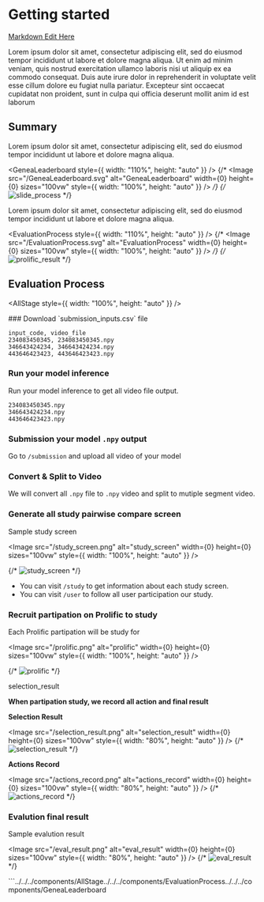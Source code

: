 
# Getting started

[Markdown Edit Here](<https://github.com/hemvip/GENEA/blob/main/genea/app/(private)/getting-started/page.mdx>)

Lorem ipsum dolor sit amet, consectetur adipiscing elit, sed do eiusmod tempor incididunt ut labore et dolore magna aliqua. Ut enim ad minim veniam, quis nostrud exercitation ullamco laboris nisi ut aliquip ex ea commodo consequat. Duis aute irure dolor in reprehenderit in voluptate velit esse cillum dolore eu fugiat nulla pariatur. Excepteur sint occaecat cupidatat non proident, sunt in culpa qui officia deserunt mollit anim id est laborum

## Summary

Lorem ipsum dolor sit amet, consectetur adipiscing elit, sed do eiusmod tempor incididunt ut labore et dolore magna aliqua.

<GeneaLeaderboard style={{ width: "110%", height: "auto" }} />
{/* <Image
  src="/GeneaLeaderboard.svg"
  alt="GeneaLeaderboard"
  width={0}
  height={0}
  sizes="100vw"
  style={{ width: "100%", height: "auto" }}
/> */}
{/* ![slide_process](/slide_process.png) */}

Lorem ipsum dolor sit amet, consectetur adipiscing elit, sed do eiusmod tempor incididunt ut labore et dolore magna aliqua.

<EvaluationProcess style={{ width: "110%", height: "auto" }} />
{/* <Image
  src="/EvaluationProcess.svg"
  alt="EvaluationProcess"
  width={0}
  height={0}
  sizes="100vw"
  style={{ width: "100%", height: "auto" }}
/> */}
{/* ![prolific_result](/prolific_result.png) */}

## Evaluation Process

<AllStage style={{ width: "100%", height: "auto" }} />

<Steps>
### Download `submission_inputs.csv` file

```text
input_code, video_file
234083450345, 234083450345.npy
346643424234, 346643424234.npy
443646423423, 443646423423.npy
```

### Run your model inference

Run your model inference to get all video file output.

```text
234083450345.npy
346643424234.npy
443646423423.npy
```

### Submission your model `.npy` output

Go to `/submission` and upload all video of your model

### Convert & Split to Video

We will convert all `.npy` file to `.npy` video and split to mutiple segment video.

### Generate all study pairwise compare screen

Sample study screen

<Image
  src="/study_screen.png"
  alt="study_screen"
  width={0}
  height={0}
  sizes="100vw"
  style={{ width: "100%", height: "auto" }}
/>

{/* ![study_screen](/study_screen.png) */}

- You can visit `/study` to get information about each study screen.
- You can visit `/user` to follow all user participation our study.

### Recruit partipation on Prolific to study

Each Prolific partipation will be study for

<Image
  src="/prolific.png"
  alt="prolific"
  width={0}
  height={0}
  sizes="100vw"
  style={{ width: "100%", height: "auto" }}
/>

{/* ![prolific](/prolific.png) */}

selection_result

**When partipation study, we record all action and final result**

**Selection Result**

<Image
  src="/selection_result.png"
  alt="selection_result"
  width={0}
  height={0}
  sizes="100vw"
  style={{ width: "80%", height: "auto" }}
/>
{/* ![selection_result](/selection_result.png) */}

**Actions Record**

<Image
  src="/actions_record.png"
  alt="actions_record"
  width={0}
  height={0}
  sizes="100vw"
  style={{ width: "80%", height: "auto" }}
/>
{/* ![actions_record](/actions_record.png) */}

### Evalution final result

Sample evalution result

<Image
  src="/eval_result.png"
  alt="eval_result"
  width={0}
  height={0}
  sizes="100vw"
  style={{ width: "80%", height: "auto" }}
/>
{/* ![eval_result](/eval_result.png) */}

</Steps>
```../../../components/AllStage../../../components/EvaluationProcess../../../components/GeneaLeaderboard
